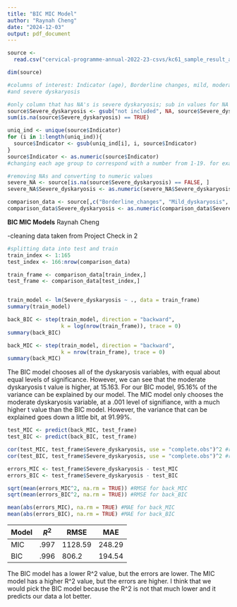 ```yaml
---
title: "BIC MIC Model"
author: "Raynah Cheng"
date: "2024-12-03"
output: pdf_document
---
```

```r
source <- 
  read.csv("cervical-programme-annual-2022-23-csvs/kc61_sample_result_age_source.csv")

dim(source)

#columns of interest: Indicator (age), Borderline changes, mild, moderate,
#and severe dyskaryosis

#only column that has NA's is severe dyskaryosis; sub in values for NA to clean
source$Severe_dyskaryosis <- gsub("not included", NA, source$Severe_dyskaryosis)
sum(is.na(source$Severe_dyskaryosis) == TRUE)

uniq_ind <- unique(source$Indicator)
for (i in 1:length(uniq_ind)){
  source$Indicator <- gsub(uniq_ind[i], i, source$Indicator)
} 
source$Indicator <- as.numeric(source$Indicator)
#changing each age group to correspond with a number from 1-19. for example, <20 is 1

#removing NAs and converting to numeric values
severe_NA <- source[is.na(source$Severe_dyskaryosis) == FALSE, ]
severe_NA$Severe_dyskaryosis <- as.numeric(severe_NA$Severe_dyskaryosis)

comparison_data <- source[,c("Borderline_changes", "Mild_dyskaryosis", "Moderate_dyskaryosis","Severe_dyskaryosis")]
comparison_data$Severe_dyskaryosis <- as.numeric(comparison_data$Severe_dyskaryosis)
```
**BIC MIC Models** 
Raynah Cheng

-cleaning data taken from Project Check in 2

```r
#splitting data into test and train
train_index <- 1:165
test_index <- 166:nrow(comparison_data)

train_frame <- comparison_data[train_index,]
test_frame <- comparison_data[test_index,]


train_model <- lm(Severe_dyskaryosis ~ ., data = train_frame)
summary(train_model)

back_BIC <- step(train_model, direction = "backward", 
                 k = log(nrow(train_frame)), trace = 0)
summary(back_BIC)

back_MIC <- step(train_model, direction = "backward", 
                 k = nrow(train_frame), trace = 0)
summary(back_MIC)
```
The BIC model chooses all of the dyskaryosis variables, with equal about equal levels of significance. However, we can see that the moderate dyskaryosis t value is higher, at 15.163. For our BIC model, 95.16% of the variance can be explained by our model. The MIC model only chooses the moderate dyskaryosis variable, at a .001 level of signifiance, with a much higher t value than the BIC model. However, the variance that can be explained goes down a little bit, at 91.99%. 

```r
test_MIC <- predict(back_MIC, test_frame)
test_BIC <- predict(back_BIC, test_frame)

cor(test_MIC, test_frame$Severe_dyskaryosis, use = "complete.obs")^2 #r-squared for back_MIC model
cor(test_BIC, test_frame$Severe_dyskaryosis, use = "complete.obs")^2 #r-squared for back_BIC model

errors_MIC <- test_frame$Severe_dyskaryosis - test_MIC
errors_BIC <- test_frame$Severe_dyskaryosis - test_BIC

sqrt(mean(errors_MIC^2, na.rm = TRUE)) #RMSE for back_MIC
sqrt(mean(errors_BIC^2, na.rm = TRUE)) #RMSE for back_BIC

mean(abs(errors_MIC), na.rm = TRUE) #MAE for back_MIC
mean(abs(errors_BIC), na.rm = TRUE) #MAE for back_BIC
```
| Model  | $R^2$ | RMSE | MAE | 
|--------|-------|-------|--------|
|   MIC  |  .997  |  1128.59   |  248.29  |
|   BIC  |  .996   |  806.2  |  194.54  |

The BIC model has a lower R^2 value, but the errors are lower. The MIC model has a higher R^2 value, but the errors are higher. I think that we would pick the BIC model because the R^2 is not that much lower and it predicts our data a lot better.